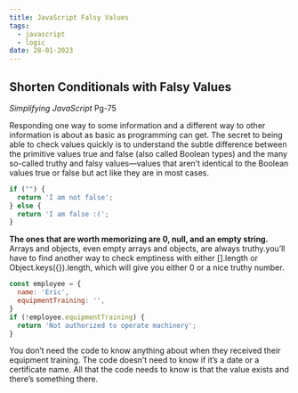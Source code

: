 ```yaml
---
title: JavaScript Falsy Values 
tags:
  - javascript
  - logic
date: 28-01-2023
---
```


## Shorten Conditionals with Falsy Values
_Simplifying JavaScript_ Pg-75

Responding one way to some information and a different way to other information is about as basic as programming can get.
The secret to being able to check values quickly is to understand the subtle difference between the primitive values true and false (also called Boolean types) and the many so-called truthy and falsy values—values that aren’t identical
to the Boolean values true or false but act like they are in most cases.

```js
if ("") {
  return 'I am not false';
} else {
  return 'I am false :(';
}
```

**The ones that are worth memorizing are 0, null, and an empty string.**
Arrays and objects, even empty arrays and objects, are always truthy.you’ll have to find another way to check emptiness with either [].length or Object.keys({}).length, which will give you either 0 or a nice truthy number.

```js
const employee = {
  name: 'Eric',
  equipmentTraining: '',
}
if (!employee.equipmentTraining) {
  return 'Not authorized to operate machinery';
}
```
You don’t need the code to know anything about when they received their equipment training. The code doesn’t need to know if it’s a date or a certificate name. All that the code needs to know is that the value exists and there’s something there.


